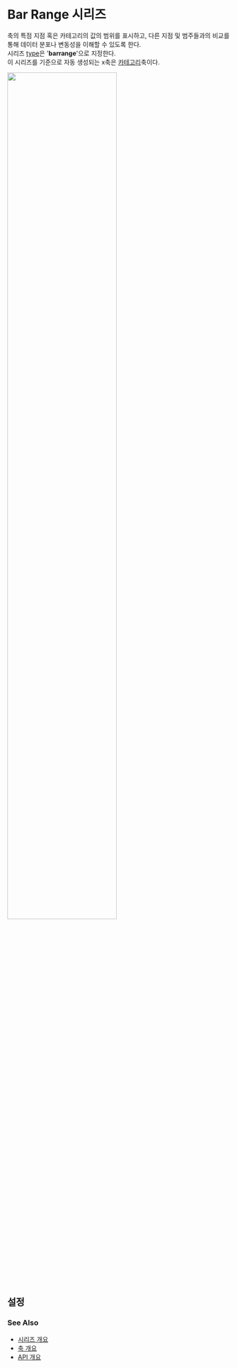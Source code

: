 # Bar Range 시리즈

축의 특점 지점 혹은 카테고리의 값의 범위를 표시하고, 
다른 지점 및 범주들과의 비교를 통해 데이터 분포나 변동성을 이해할 수 있도록 한다.<br/>
시리즈 [type](/config/config/series#type)은 '**barrange**'으로 지정한다.<br/>
이 시리즈를 기준으로 자동 생성되는 x축은 [카테고리](/config/config/xAxis/category)축이다.<br/>

<img src="/images/guide/series-barrange-01.png" width="70%" class="border-img"/>

## 설정

### See Also

- [시리즈 개요](/guide/series)
- [축 개요](/guide/axes)
- [API 개요](/docs)